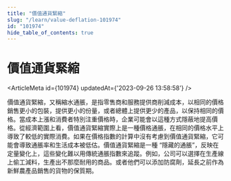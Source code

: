 ```yaml
---
title: "價值通貨緊縮"
slug: "/learn/value-deflation-101974"
id: "101974"
hide_table_of_contents: true
---
```



# 價值通貨緊縮

<ArticleMeta id={101974} updatedAt={'2023-09-26 13:58:58'} />
<div className='border-solid border-b border-t-0 my-4 border-[var(--ifm-color-gray-300)]' />

價值通貨緊縮，又稱縮水通脹，是指零售商和服務提供商削減成本，以相同的價格銷售更小的包裝，提供更小的份量，或者總體上提供更少的產品，以保持相同的價格。當成本上漲和消費者特別注重價格時，企業可能會以這種方式隱蔽地提高價格。從經濟範圍上看，價值通貨緊縮實際上是一種價格通脹，在相同的價格水平上導致了較低的實際消費。如果在價格指數的計算中沒有考慮到價值通貨緊縮，它可能會導致通脹率和生活成本被低估。價值通貨緊縮是一種 “隱藏的通脹”，反映在定量變化上，這些變化難以用傳統通脹指數來追蹤。例如，公司可以選擇在生產線上偷工減料，生產出不那麼耐用的商品。或者他們可以添加防腐劑，延長之前作為新鮮農產品銷售的貨物的保質期。
